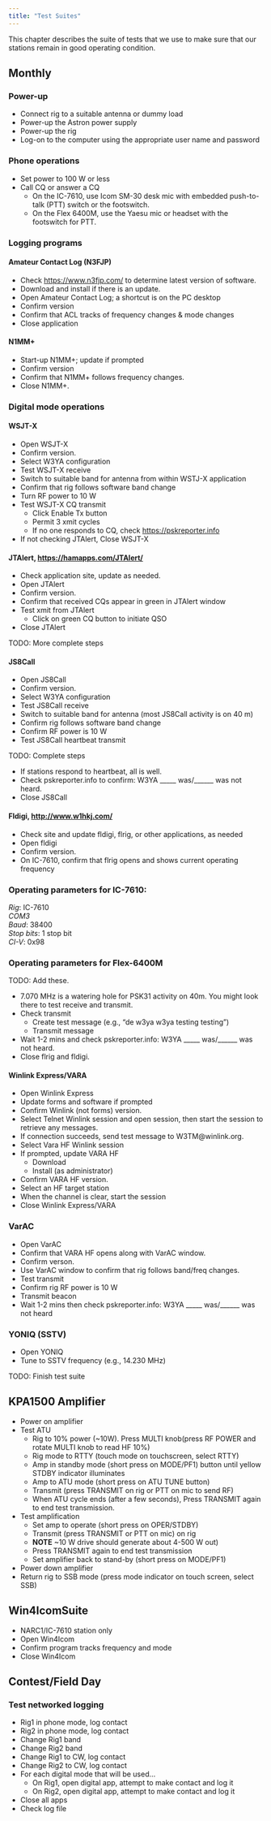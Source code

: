 ```yaml
---
title: "Test Suites"
---
```


This chapter describes the suite of tests that we use to make sure that our stations remain in good operating condition.

## Monthly

### Power-up

- Connect rig to a suitable antenna or dummy load
- Power-up the Astron power supply
- Power-up the rig
- Log-on to the computer using the appropriate user name and password

### Phone operations

- Set power to 100 W or less
- Call CQ or answer a CQ
  - On the IC-7610, use Icom SM-30 desk mic with embedded push-to-talk (PTT) switch or the footswitch.
  - On the Flex 6400M, use the Yaesu mic or headset with the footswitch for PTT.
  
### Logging programs

#### Amateur Contact Log (N3FJP)

- Check <https://www.n3fjp.com/> to determine latest version of software.
- Download and install if there is an update.
- Open Amateur Contact Log; a shortcut is on the PC desktop
- Confirm version
- Confirm that ACL tracks of frequency changes & mode changes
- Close application

#### N1MM+

- Start-up N1MM+; update if prompted
- Confirm version
- Confirm that N1MM+ follows frequency changes.
- Close N1MM+.

### Digital mode operations

#### WSJT-X

- Open WSJT-X
- Confirm version.
- Select W3YA configuration
- Test WSJT-X receive
- Switch to suitable band for antenna from within WSTJ-X application
- Confirm that rig follows software band change
- Turn RF power to 10 W
- Test WSJT-X CQ transmit
  - Click Enable Tx button
  - Permit 3 xmit cycles
  - If no one responds to CQ, check <https://pskreporter.info>
- If not checking JTAlert, Close WSJT-X

#### JTAlert, <https://hamapps.com/JTAlert/>

- Check application site, update as needed.
- Open JTAlert
- Confirm version.
- Confirm that received CQs appear in green in JTAlert window
- Test xmit from JTAlert
  - Click on green CQ button to initiate QSO
- Close JTAlert

::: {.callout-note}

TODO: More complete steps

:::

#### JS8Call

- Open JS8Call
- Confirm version.
- Select W3YA configuration
- Test JS8Call receive
- Switch to suitable band for antenna (most JS8Call activity is on 40 m)
- Confirm rig follows software band change
- Confirm RF power is 10 W
-   Test JS8Call heartbeat transmit

::: {.callout-note}

TODO: Complete steps

:::

- If stations respond to heartbeat, all is well.
- Check pskreporter.info to confirm: W3YA _____ was/______ was not heard.
- Close JS8Call

#### Fldigi, <http://www.w1hkj.com/>

- Check site and update fldigi, flrig, or other applications, as needed
- Open fldigi
- Confirm version.
- On IC-7610, confirm that flrig opens and shows current operating frequency

::: {.callout-tip}
### Operating parameters for IC-7610:

*Rig*: IC-7610</br>
*COM3*</br>
*Baud*: 38400</br>
*Stop bits*: 1 stop bit</br>
*CI-V*: 0x98
:::

::: {.callout-tip}
### Operating parameters for Flex-6400M

TODO: Add these.

:::

- 7.070 MHz is a watering hole for PSK31 activity on 40m. You might look there to test receive and transmit.
- Check transmit
    - Create test message (e.g., “de w3ya w3ya testing testing”)
    - Transmit message
- Wait 1-2 mins and check pskreporter.info: W3YA _____ was/______ was not heard.
- Close flrig and fldigi.

#### Winlink Express/VARA

- Open Winlink Express
- Update forms and software if prompted
- Confirm Winlink (not forms) version.
- Select Telnet Winlink session and open session, then start the session to retrieve any messages.
- If connection succeeds, send test message to W3TM@winlink.org.
- Select Vara HF Winlink session
- If prompted, update VARA HF
  - Download
  - Install (as administrator)
- Confirm VARA HF version.
- Select an HF target station
- When the channel is clear, start the session
- Close Winlink Express/VARA

### VarAC

- Open VarAC
- Confirm that VARA HF opens along with VarAC window.
- Confirm verson.
- Use VarAC window to confirm that rig follows band/freq changes.
- Test transmit
- Confirm rig RF power is 10 W
- Transmit beacon
- Wait 1-2 mins then check pskreporter.info: W3YA _____ was/______ was not heard

### YONIQ (SSTV)

- Open YONIQ
- Tune to SSTV frequency (e.g., 14.230 MHz)

::: {.callout-note}
TODO: Finish test suite
:::

## KPA1500 Amplifier

- Power on amplifier
- Test ATU
  - Rig to 10% power (~10W). Press MULTI knob(press RF POWER and rotate MULTI knob to read HF 10%)
  - Rig mode to RTTY (touch mode on touchscreen, select RTTY)
  - Amp in standby mode (short press on MODE/PF1) button until yellow STDBY  indicator illuminates
  - Amp to ATU mode (short press on ATU TUNE button)
  - Transmit (press TRANSMIT on rig or PTT on mic to send RF)
  - When ATU cycle ends (after a few seconds), Press TRANSMIT again to end test transmission.
- Test amplification
  - Set amp to operate (short press on OPER/STDBY)
  - Transmit (press TRANSMIT or PTT on mic) on rig 
  - **NOTE** ~10 W drive should generate about 4-500 W out)
  - Press TRANSMIT again to end test transmission
  - Set amplifier back to stand-by (short press on MODE/PF1)
- Power down amplifier
- Return rig to SSB mode (press mode indicator on touch screen, select SSB)

## Win4IcomSuite

- NARC1/IC-7610 station only
- Open Win4Icom
- Confirm program tracks frequency and mode
- Close Win4Icom

## Contest/Field Day

### Test networked logging

- Rig1 in phone mode, log contact
- Rig2 in phone mode, log contact
- Change Rig1 band
- Change Rig2 band
- Change Rig1 to CW, log contact
- Change Rig2 to CW, log contact
- For each digital mode that will be used...
  - On Rig1, open digital app, attempt to make contact and log it
  - On Rig2, open digital app, attempt to make contact and log it
- Close all apps
- Check log file
